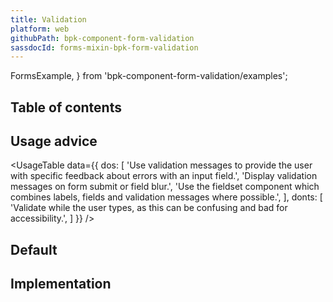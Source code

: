 ```yaml
---
title: Validation
platform: web
githubPath: bpk-component-form-validation
sassdocId: forms-mixin-bpk-form-validation
---
```



  FormsExample,
} from 'bpk-component-form-validation/examples';

## Table of contents

## Usage advice

<UsageTable
  data={{
    dos: [
      'Use validation messages to provide the user with specific feedback about errors with an input field.',
      'Display validation messages on form submit or field blur.',
      'Use the fieldset component which combines labels, fields and validation messages where possible.',
    ],
    donts: [
      'Validate while the user types, as this can be confusing and bad for accessibility.',
    ]
  }}
/>

## Default

<PresentationBlock>
  <FormsExample />
</PresentationBlock>

## Implementation

<Readme file={readme} />